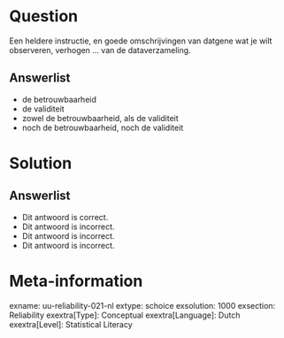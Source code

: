 Question
========
  
Een heldere instructie, en goede omschrijvingen van datgene wat je wilt observeren, verhogen … van de dataverzameling.
  
Answerlist
----------
* de betrouwbaarheid
* de validiteit
* zowel de betrouwbaarheid, als de validiteit
* noch de betrouwbaarheid, noch de validiteit

Solution
========

Answerlist
----------
* Dit antwoord is correct.
* Dit antwoord is incorrect.
* Dit antwoord is incorrect.
* Dit antwoord is incorrect.

Meta-information
================
exname: uu-reliability-021-nl
extype: schoice
exsolution: 1000
exsection: Reliability
exextra[Type]: Conceptual
exextra[Language]: Dutch
exextra[Level]: Statistical Literacy
